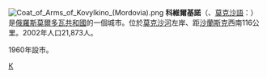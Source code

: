 {{coord|54|02|N|43|55|E|display=title}}
[[File:Coat_of_Arms_of_Kovylkino_(Mordovia).png|right]]
'''科維爾基諾'''（{{lang|ru|Ковы́лкино}}、[[莫克沙語|莫克沙語]]：{{lang|mdf|Лашма}}）是[[俄羅斯|俄羅斯]][[莫爾多瓦共和國|莫爾多瓦共和國]]的一個城市。位於[[莫克沙河|莫克沙河]]左岸、距[[沙蘭斯克|沙蘭斯克]]西南116公里。2002年人口21,873人。

1960年設市。

{{莫爾多維亞共和國行政區劃}}

[[Category:莫爾多維亞共和國城市|К]]